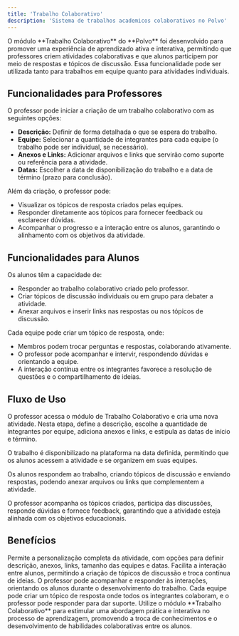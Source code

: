 ```yaml
---
title: 'Trabalho Colaborativo'
description: 'Sistema de trabalhos academicos colaborativos no Polvo'
---
```


<Note>
O módulo **Trabalho Colaborativo** do **Polvo** foi desenvolvido para promover uma experiência de aprendizado ativa e interativa, permitindo que professores criem atividades colaborativas e que alunos participem por meio de respostas e tópicos de discussão. Essa funcionalidade pode ser utilizada tanto para trabalhos em equipe quanto para atividades individuais.
</Note>

## Funcionalidades para Professores

<AccordionGroup>
  <Accordion icon="square-plus" title="Criação do Trabalho Colaborativo">
    <p>
      O professor pode iniciar a criação de um trabalho colaborativo com as seguintes opções:
    </p>
    <ul>
      <li><strong>Descrição:</strong> Definir de forma detalhada o que se espera do trabalho.</li>
      <li><strong>Equipe:</strong> Selecionar a quantidade de integrantes para cada equipe (o trabalho pode ser individual, se necessário).</li>
      <li><strong>Anexos e Links:</strong> Adicionar arquivos e links que servirão como suporte ou referência para a atividade.</li>
      <li><strong>Datas:</strong> Escolher a data de disponibilização do trabalho e a data de término (prazo para conclusão).</li>
    </ul>
  </Accordion>
  <Accordion icon="people-roof" title="Gerenciamento e Interação">
    <p>
      Além da criação, o professor pode:
    </p>
    <ul>
      <li>Visualizar os tópicos de resposta criados pelas equipes.</li>
      <li>Responder diretamente aos tópicos para fornecer feedback ou esclarecer dúvidas.</li>
      <li>Acompanhar o progresso e a interação entre os alunos, garantindo o alinhamento com os objetivos da atividade.</li>
    </ul>
  </Accordion>
</AccordionGroup>

## Funcionalidades para Alunos

<AccordionGroup>
  <Accordion icon="comments" title="Participação e Respostas">
    <p>
      Os alunos têm a capacidade de:
    </p>
    <ul>
      <li>Responder ao trabalho colaborativo criado pelo professor.</li>
      <li>Criar tópicos de discussão individuais ou em grupo para debater a atividade.</li>
      <li>Anexar arquivos e inserir links nas respostas ou nos tópicos de discussão.</li>
    </ul>
  </Accordion>
  <Accordion icon="people-arrows" title="Discussão em Equipe">
    <p>
      Cada equipe pode criar um tópico de resposta, onde:
    </p>
    <ul>
      <li>Membros podem trocar perguntas e respostas, colaborando ativamente.</li>
      <li>O professor pode acompanhar e intervir, respondendo dúvidas e orientando a equipe.</li>
      <li>A interação contínua entre os integrantes favorece a resolução de questões e o compartilhamento de ideias.</li>
    </ul>
  </Accordion>
</AccordionGroup>

## Fluxo de Uso

<Steps>
  <Step title="Criação do Trabalho (Professor)">
    <p>
      O professor acessa o módulo de Trabalho Colaborativo e cria uma nova atividade. Nesta etapa, define a descrição, escolhe a quantidade de integrantes por equipe, adiciona anexos e links, e estipula as datas de início e término.
    </p>
  </Step>
  <Step title="Disponibilização do Trabalho">
    <p>
      O trabalho é disponibilizado na plataforma na data definida, permitindo que os alunos acessem a atividade e se organizem em suas equipes.
    </p>
  </Step>
  <Step title="Participação dos Alunos">
    <p>
      Os alunos respondem ao trabalho, criando tópicos de discussão e enviando respostas, podendo anexar arquivos ou links que complementem a atividade.
    </p>
  </Step>
  <Step title="Interação e Feedback">
    <p>
      O professor acompanha os tópicos criados, participa das discussões, responde dúvidas e fornece feedback, garantindo que a atividade esteja alinhada com os objetivos educacionais.
    </p>
  </Step>
</Steps>

## Benefícios

<CardGroup cols={2}>
  <Card title="Criação Personalizável" icon="file-pen">
    Permite a personalização completa da atividade, com opções para definir descrição, anexos, links, tamanho das equipes e datas.
  </Card>
  <Card title="Colaboração Ativa" icon="rocketchat">
    Facilita a interação entre alunos, permitindo a criação de tópicos de discussão e troca contínua de ideias.
  </Card>
  <Card title="Feedback Imediato" icon="comment">
    O professor pode acompanhar e responder às interações, orientando os alunos durante o desenvolvimento do trabalho.
  </Card>
  <Card title="Gestão de Equipes" icon="user-group">
    Cada equipe pode criar um tópico de resposta onde todos os integrantes colaboram, e o professor pode responder para dar suporte.
  </Card>
</CardGroup>

<Info>
Utilize o módulo **Trabalho Colaborativo** para estimular uma abordagem prática e interativa no processo de aprendizagem, promovendo a troca de conhecimentos e o desenvolvimento de habilidades colaborativas entre os alunos.
</Info>
